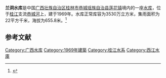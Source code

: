 {{Infobox Reservoir 
|name = 兰洞水库
|nickname = 
|image = 
|image_caption = 
|map = 
|map_caption = 
|pushpin_map = China Guangxi
|pushpin_map_caption = 
|code = BHA52601793
|class = 
|location_of_reservoir = [[广西壮族自治区|广西壮族自治区]][[桂林市|桂林市]]<br>[[恭城瑶族自治县|恭城瑶族自治县]][[莲花镇_(恭城县)|莲花镇]]
|location_of_dam = 
|inflow = 
|outflow = 
|catchment_area = 22
|reservoir_area = 
|mean_depth = 
|maximum_depth = 
|flood_level = 
|normal_water_level = 
|dead_water_level = 
|water_quality = 
|island = 
|maximum_storage_capacity = 
|normal_storage_capacity = 3530万
|dead_storage_capacity = 
|type_of_dam = 
|elevation_of_dam = 
|height_of_dam = 
|length_of_dam = 
|width_of_dam = 
|installed_capacity = 
|irrigated_area =
|start = 
|complete = 1969年
|cost = 
|emigrate = 
|latd = 24.685
|latm = 
|lats = 
|latNS = N
|longd = 110.98
|longm = 
|longs = 
|longEW = E
|website = 
|footnotes = 
}}
<mapframe latitude="24.685" longitude="110.98" zoom="13" width="280" height="300" align="right" />
'''兰洞水库'''是中国[[广西壮族自治区|广西壮族自治区]][[桂林市|桂林市]][[恭城瑶族自治县|恭城瑶族自治县]][[莲花镇_(恭城县)|莲花镇]]境内的一座[[水库|水库]]，位于[[桂江|桂江]]支流[[恭城河|恭城河]]上，建于1969年。水库正常库容为3530万立方米，集雨面积为22平方千米，海拔为655.8米。<ref>{{cite web|url=http://brim.ihb.ac.cn/12/CN/12.asp|title=中国大中型水库基本特征数据库|work=中国生物多样性信息系统内陆水体生物学分部|deadurl=yes|archiveurl=https://web.archive.org/web/20120402061833/http://brim.ihb.ac.cn/12/CN/12.asp|archivedate=2012-04-02|accessdate=2012-03-28}}</ref>
== 参考文献 ==
{{Reflist}}

{{广西小作品}}

[[Category:广西水库|Category:广西水库]]
[[Category:1969年建築|Category:1969年建築]]
[[Category:桂江水系|Category:桂江水系]]
[[Category:西江水庫|Category:西江水庫]]